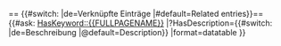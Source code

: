 == {{#switch: {{USERLANGUAGECODE}} |de=Verknüpfte Einträge |#default=Related entries}}==
{{#ask: [[HasKeyword::{{FULLPAGENAME}}]]
|?HasDescription={{#switch: {{USERLANGUAGECODE}} |de=Beschreibung |@default=Description}}
|format=datatable
}}